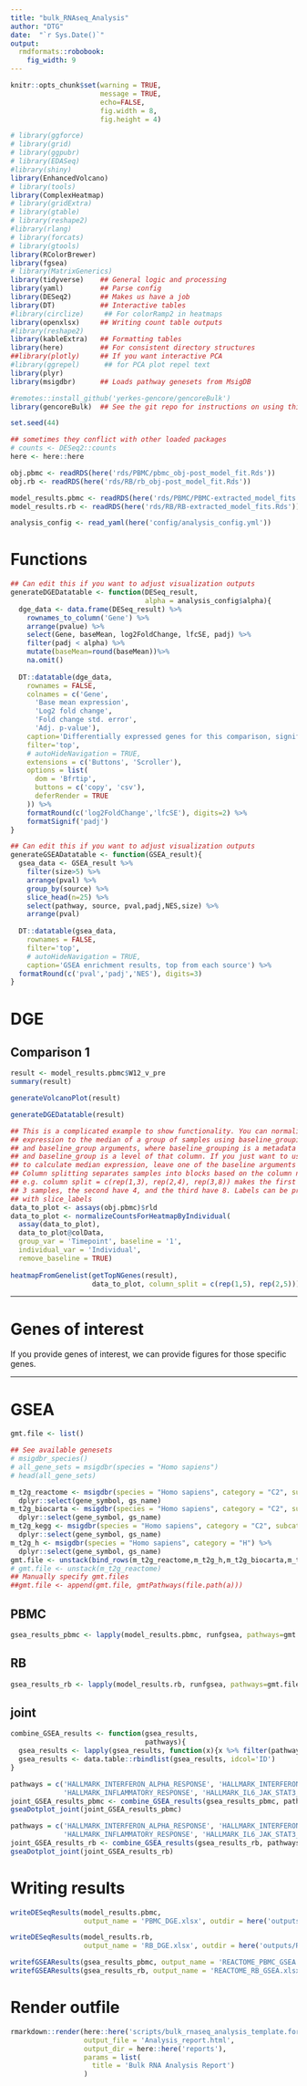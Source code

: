 ```yaml
---
title: "bulk_RNAseq_Analysis"
author: "DTG"
date:  "`r Sys.Date()`"
output: 
  rmdformats::robobook:
    fig_width: 9
---
```


```r
knitr::opts_chunk$set(warning = TRUE,
                      message = TRUE, 
                      echo=FALSE, 
                      fig.width = 8, 
                      fig.height = 4)

# library(ggforce)
# library(grid)
# library(ggpubr)
# library(EDASeq)
#library(shiny)
library(EnhancedVolcano)
# library(tools)
library(ComplexHeatmap)
# library(gridExtra)
# library(gtable)
# library(reshape2)
#library(rlang)
# library(forcats)
# library(gtools)
library(RColorBrewer)
library(fgsea)
# library(MatrixGenerics)
library(tidyverse)    ## General logic and processing
library(yaml)         ## Parse config
library(DESeq2)       ## Makes us have a job
library(DT)           ## Interactive tables
#library(circlize)     ## For colorRamp2 in heatmaps
library(openxlsx)     ## Writing count table outputs
#library(reshape2)
library(kableExtra)   ## Formatting tables
library(here)         ## For consistent directory structures
##library(plotly)     ## If you want interactive PCA
#library(ggrepel)      ## for PCA plot repel text
library(plyr)
library(msigdbr)      ## Loads pathway genesets from MsigDB

#remotes::install_github('yerkes-gencore/gencoreBulk')
library(gencoreBulk)  ## See the git repo for instructions on using this

set.seed(44)

## sometimes they conflict with other loaded packages
# counts <- DESeq2::counts
here <- here::here
```

```r
obj.pbmc <- readRDS(here('rds/PBMC/pbmc_obj-post_model_fit.Rds'))
obj.rb <- readRDS(here('rds/RB/rb_obj-post_model_fit.Rds'))

model_results.pbmc <- readRDS(here('rds/PBMC/PBMC-extracted_model_fits.Rds'))
model_results.rb <- readRDS(here('rds/RB/RB-extracted_model_fits.Rds'))

analysis_config <- read_yaml(here('config/analysis_config.yml'))
```

# Functions

```r
## Can edit this if you want to adjust visualization outputs
generateDGEDatatable <- function(DESeq_result,
                                 alpha = analysis_config$alpha){
  dge_data <- data.frame(DESeq_result) %>% 
    rownames_to_column('Gene') %>% 
    arrange(pvalue) %>%
    select(Gene, baseMean, log2FoldChange, lfcSE, padj) %>% 
    filter(padj < alpha) %>% 
    mutate(baseMean=round(baseMean))%>%
    na.omit() 
  
  DT::datatable(dge_data,
    rownames = FALSE,
    colnames = c('Gene',
      'Base mean expression', 
      'Log2 fold change',
      'Fold change std. error', 
      'Adj. p-value'), 
    caption='Differentially expressed genes for this comparison, significant results only',
    filter='top',
    # autoHideNavigation = TRUE,
    extensions = c('Buttons', 'Scroller'),
    options = list(
      dom = 'Bfrtip',
      buttons = c('copy', 'csv'),
      deferRender = TRUE
    )) %>%
    formatRound(c('log2FoldChange','lfcSE'), digits=2) %>%
    formatSignif('padj')
}
```

```r
## Can edit this if you want to adjust visualization outputs
generateGSEADatatable <- function(GSEA_result){
  gsea_data <- GSEA_result %>%
    filter(size>5) %>%
    arrange(pval) %>%
    group_by(source) %>%
    slice_head(n=25) %>% 
    select(pathway, source, pval,padj,NES,size) %>%
    arrange(pval)
  
  DT::datatable(gsea_data,
    rownames = FALSE,
    filter='top',
    # autoHideNavigation = TRUE,
    caption='GSEA enrichment results, top from each source') %>%
  formatRound(c('pval','padj','NES'), digits=3)
}
```

# DGE {.tabset}

## Comparison 1

```r
result <- model_results.pbmc$W12_v_pre
summary(result)
```

```r
generateVolcanoPlot(result)
```

```r
generateDGEDatatable(result)
```

```r
## This is a complicated example to show functionality. You can normalize the
## expression to the median of a group of samples using baseline_grouping 
## and baseline_group arguments, where baseline_grouping is a metadata column
## and baseline_group is a level of that column. If you just want to use all samples 
## to calculate median expression, leave one of the baseline arguments as NULL. 
## Column splitting separates samples into blocks based on the column number.
## e.g. column split = c(rep(1,3), rep(2,4), rep(3,8)) makes the first block have 
## 3 samples, the second have 4, and the third have 8. Labels can be provided
## with slice_labels
data_to_plot <- assays(obj.pbmc)$rld
data_to_plot <- normalizeCountsForHeatmapByIndividual(
  assay(data_to_plot),
  data_to_plot@colData,
  group_var = 'Timepoint', baseline = '1', 
  individual_var = 'Individual',
  remove_baseline = TRUE)
  
heatmapFromGenelist(getTopNGenes(result),
                    data_to_plot, column_split = c(rep(1,5), rep(2,5)))
```

***

# Genes of interest

If you provide genes of interest, we can provide figures for those specific genes.

***

# GSEA

```r
gmt.file <- list()

## See available genesets
# msigdbr_species()
# all_gene_sets = msigdbr(species = "Homo sapiens")
# head(all_gene_sets)

m_t2g_reactome <- msigdbr(species = "Homo sapiens", category = "C2", subcategory = "CP:REACTOME") %>% 
  dplyr::select(gene_symbol, gs_name)
m_t2g_biocarta <- msigdbr(species = "Homo sapiens", category = "C2", subcategory = "CP:BIOCARTA") %>% 
  dplyr::select(gene_symbol, gs_name)
m_t2g_kegg <- msigdbr(species = "Homo sapiens", category = "C2", subcategory = "CP:KEGG") %>% 
  dplyr::select(gene_symbol, gs_name)
m_t2g_h <- msigdbr(species = "Homo sapiens", category = "H") %>% 
  dplyr::select(gene_symbol, gs_name)
gmt.file <- unstack(bind_rows(m_t2g_reactome,m_t2g_h,m_t2g_biocarta,m_t2g_kegg))
# gmt.file <- unstack(m_t2g_reactome)
## Manually specify gmt.files
##gmt.file <- append(gmt.file, gmtPathways(file.path(a)))
```

## PBMC

```r
gsea_results_pbmc <- lapply(model_results.pbmc, runfgsea, pathways=gmt.file, breakdown_pathway_names=TRUE)
```

## RB

```r
gsea_results_rb <- lapply(model_results.rb, runfgsea, pathways=gmt.file, breakdown_pathway_names=TRUE)
```

## joint

```r
combine_GSEA_results <- function(gsea_results,
                                 pathways){
  gsea_results <- lapply(gsea_results, function(x){x %>% filter(pathway %in% pathways)})
  gsea_results <- data.table::rbindlist(gsea_results, idcol='ID')
}
```


```r
pathways = c('HALLMARK_INTERFERON_ALPHA_RESPONSE', 'HALLMARK_INTERFERON_GAMMA_RESPONSE',
             'HALLMARK_INFLAMMATORY_RESPONSE', 'HALLMARK_IL6_JAK_STAT3_SIGNALING')
joint_GSEA_results_pbmc <- combine_GSEA_results(gsea_results_pbmc, pathways)
gseaDotplot_joint(joint_GSEA_results_pbmc)
```

```r
pathways = c('HALLMARK_INTERFERON_ALPHA_RESPONSE', 'HALLMARK_INTERFERON_GAMMA_RESPONSE',
             'HALLMARK_INFLAMMATORY_RESPONSE', 'HALLMARK_IL6_JAK_STAT3_SIGNALING')
joint_GSEA_results_rb <- combine_GSEA_results(gsea_results_rb, pathways)
gseaDotplot_joint(joint_GSEA_results_rb)
```

# Writing results

```r
writeDESeqResults(model_results.pbmc,
                  output_name = 'PBMC_DGE.xlsx', outdir = here('outputs/PBMC'))

writeDESeqResults(model_results.rb,
                  output_name = 'RB_DGE.xlsx', outdir = here('outputs/RB'))
```

```r
writefGSEAResults(gsea_results_pbmc, output_name = 'REACTOME_PBMC_GSEA.xlsx', outdir = here('outputs/PBMC'))
writefGSEAResults(gsea_results_rb, output_name = 'REACTOME_RB_GSEA.xlsx', outdir = here('outputs/RB'))
```

# Render outfile

```r
rmarkdown::render(here::here('scripts/bulk_rnaseq_analysis_template.format.Rmd'),
                  output_file = 'Analysis_report.html',
                  output_dir = here::here('reports'),
                  params = list(
                    title = 'Bulk RNA Analysis Report')
                  )
```
